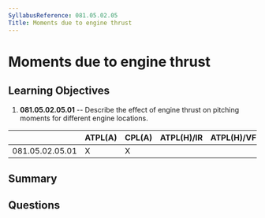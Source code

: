 ```yaml
---
SyllabusReference: 081.05.02.05
Title: Moments due to engine thrust
---
```


# Moments due to engine thrust

## Learning Objectives

1. **081.05.02.05.01** -- Describe the effect of engine thrust on pitching moments
   for different engine locations.

|                 | ATPL(A) | CPL(A) | ATPL(H)/IR | ATPL(H)/VFR | CPL(H) | IR  | CBIR(A) |
| --------------- | ------- | ------ | ---------- | ----------- | ------ | --- | ------- |
| 081.05.02.05.01 | X       | X      |            |             |        |     |         |

## Summary

## Questions
